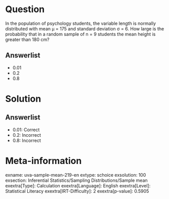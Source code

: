 Question
========

In the population of psychology students, the variable length is normally distributed with mean μ = 175 and standard deviation σ = 6. How large is the probability that in a random sample of n = 9 students the mean height is greater than 180 cm?

Answerlist
----------

* 0.01
* 0.2
* 0.8

Solution
========

Answerlist
----------

* 0.01: Correct
* 0.2: Incorrect
* 0.8: Incorrect

Meta-information
================
exname: uva-sample-mean-219-en
extype: schoice
exsolution: 100
exsection: Inferential Statistics/Sampling Distributions/Sample mean
exextra[Type]: Calculation
exextra[Language]: English
exextra[Level]: Statistical Literacy
exextra[IRT-Difficulty]: 2
exextra[p-value]: 0.5905
